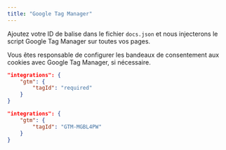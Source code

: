 ```yaml
---
title: "Google Tag Manager"
---
```


Ajoutez votre ID de balise dans le fichier `docs.json` et nous injecterons le script Google Tag Manager sur toutes vos pages.

Vous êtes responsable de configurer les bandeaux de consentement aux cookies avec Google Tag Manager, si nécessaire.

<CodeGroup>

```json Options d’Analytics dans docs.json
"integrations": {
    "gtm": {
        "tagId": "required"
    }
}
```

```json Exemple
"integrations": {
    "gtm": {
        "tagId": "GTM-MGBL4PW"
    }
}
```

</CodeGroup>